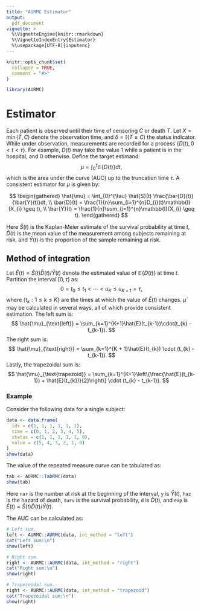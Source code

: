 ```yaml
---
title: "AURMC Estimator"
output: 
  pdf_document
vignette: >
  %\VignetteEngine{knitr::rmarkdown}
  %\VignetteIndexEntry{Estimator}
  %\usepackage[UTF-8]{inputenc}
---
```


```r
knitr::opts_chunk$set(
  collapse = TRUE,
  comment = "#>"
)
```

```r
library(AURMC)
```

# Estimator

Each patient is observed until their time of censoring $C$ or death $T$. Let $X = \min(T, C)$ denote the observation time, and $\delta = \mathbb{I}(T \leq C)$ the status indicator. While under observation, measurements are recorded for a process $\{D(t), 0 < t < \tau\}$. For example, $D(t)$ may take the value 1 while a patient is in the hospital, and 0 otherwise. Define the target estimand:
$$
\mu = \int_{0}^{\tau} \mathbb{E}\{D(t)\}dt,
$$
which is the area under the curve (AUC) up to the truncation time $\tau$. A consistent estimator for $\mu$ is given by:

$$
\begin{gathered}
\hat{\mu} = \int_{0}^{\tau} \hat{S}(t) \frac{\bar{D}(t)}{\bar{Y}(t)}dt, \\
\bar{D}(t) = \frac{1}{n}\sum_{i=1}^{n}D_{i}(t)\mathbb{I}(X_{i} \geq t), \\
\bar{Y}(t) = \frac{1}{n}\sum_{i=1}^{n}\mathbb{I}(X_{i} \geq t).
\end{gathered}
$$

Here $\hat{S}(t)$ is the Kaplan-Meier estimate of the survival probability at time $t$, $\bar{D}(t)$ is the mean value of the measurement among subjects remaining at risk, and $\bar{Y}(t)$ is the proportion of the sample remaining at risk. 

## Method of integration

Let $\hat{E}(t) = \hat{S}(t) \bar{D}(t) / \bar{Y}(t)$ denote the estimated value of $\mathbb{E}\{D(t)\}$ at time $t$. Partition the interval $[0, \tau)$ as:
$$
0 = t_{0} \leq t_{1} < \cdots < u_{K} \leq u_{K+1} = \tau,
$$
where $\{t_{k}: 1 \leq k \leq K\}$ are the times at which the value of $\hat{E}(t)$ changes. $\hat{\mu}$ may be calculated in several ways, all of which provide consistent estimation. The left sum is:
$$
\hat{\mu}_{\text{left}} = \sum_{k=1}^{K+1}\hat{E}(t_{k-1})\cdot(t_{k} - t_{k-1}).
$$
The right sum is:
$$
\hat{\mu}_{\text{right}} = \sum_{k=1}^{K + 1}\hat{E}(t_{k}) \cdot (t_{k} - t_{k-1}).
$$
Lastly, the trapezoidal sum is:
$$
\hat{\mu}_{\text{trapezoid}} = \sum_{k=1}^{K+1}\left\{\frac{\hat{E}(t_{k-1}) + \hat{E}(t_{k})}{2}\right\} \cdot (t_{k} - t_{k-1}).
$$

### Example

Consider the following data for a single subject:
```r
data <- data.frame(
  idx = c(1, 1, 1, 1, 1, 1),
  time = c(0, 1, 2, 3, 4, 5),
  status = c(1, 1, 1, 1, 1, 0),
  value = c(5, 4, 3, 2, 1, 0)
)
show(data)
```

The value of the repeated measure curve can be tabulated as:
```r
tab <- AURMC::TabRMC(data)
show(tab)
```

Here `nar` is the number at risk at the beginning of the interval, `y` is $\bar{Y}(t)$, `haz` is the hazard of death, `surv` is the survival probability, `d` is $\bar{D}(t)$, and `exp` is $\hat{E}(t) = \hat{S}(t) \bar{D}(t) / \bar{Y}(t)$. 

\newpage
The AUC can be calculated as:
```r
# Left sum.
left <- AURMC::AURMC(data, int_method = "left")
cat("Left sum:\n")
show(left)

# Right sum.
right <- AURMC::AURMC(data, int_method = "right")
cat("Right sum:\n")
show(right)

# Trapezoidal sum.
right <- AURMC::AURMC(data, int_method = "trapezoid")
cat("Trapezoidal sum:\n")
show(right)
```

